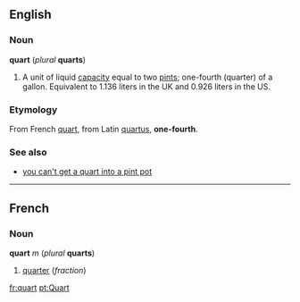 ==English==
===Noun===
'''quart''' (''plural'' '''quarts''')

#A unit of liquid [[capacity]] equal to two [[pint]]s; one-fourth (quarter) of a gallon. Equivalent to 1.136 liters in the UK and 0.926 liters in the US.

===Etymology===
From French [[quart]], from Latin [[quartus]], '''one-fourth'''.

===See also===
*[[you can't get a quart into a pint pot]] <!--this has variant forms which are given under this entry-->

----

==French==
===Noun===
'''quart''' ''m'' (''plural'' '''quarts''')

#[[quarter]] (''fraction'')

[[fr:quart]]
[[pt:Quart]]